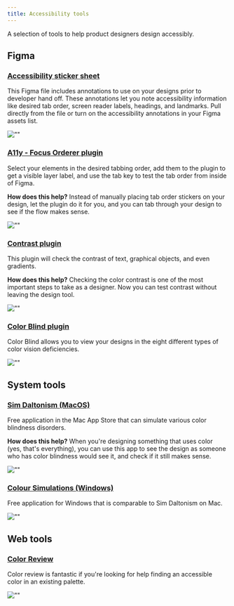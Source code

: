 ```yaml
---
title: Accessibility tools
---
```


A selection of tools to help product designers design accessibly. 

## Figma 

### [Accessibility sticker sheet](https://www.figma.com/file/o3Vhxw4SmBsUjeaVq3nF4y/Accessibility-Notation?node-id=0%3A1)
This Figma file includes annotations to use on your designs prior to developer hand off. These annotations let you note accessibility information like desired tab order, screen reader labels, headings, and landmarks. Pull directly from the file or turn on the accessibility annotations in your Figma assets list.

![""](https://user-images.githubusercontent.com/40274682/102533171-e6993780-4059-11eb-8e7c-5452070e2de0.png)

### [A11y - Focus Orderer plugin](https://www.figma.com/community/plugin/731310036968334777/A11y---Focus-Orderer)

Select your elements in the desired tabbing order, add them to the plugin to get a visible layer label, and use the tab key to test the tab order from inside of Figma. 

**How does this help?** Instead of manually placing tab order stickers on your design, let the plugin do it for you, and you can tab through your design to see if the flow makes sense.

![""](https://user-images.githubusercontent.com/40274682/102416403-9dd87480-3fae-11eb-98c3-1b85046d98b7.png)

### [Contrast plugin](https://www.figma.com/community/plugin/748533339900865323/Contrast)

This plugin will check the contrast of text, graphical objects, and even gradients.

**How does this help?** Checking the color contrast is one of the most important steps to take as a designer. Now you can test contrast without leaving the design tool. 

![""](https://user-images.githubusercontent.com/40274682/88444681-1c036700-cdd3-11ea-9be2-92eb651419d3.png)

### [Color Blind plugin](https://www.figma.com/community/plugin/733343906244951586/Color-Blind)

Color Blind allows you to view your designs in the eight different types of color vision deficiencies.

![""](https://user-images.githubusercontent.com/694831/103639152-3890f700-4f4e-11eb-9e7f-1fcd9582ad68.png)


## System tools

### [Sim Daltonism (MacOS)](https://apps.apple.com/us/app/sim-daltonism/id693112260?mt=12)

Free application in the Mac App Store that can simulate various color blindness disorders.

**How does this help?** When you're designing something that uses color (yes, that's everything), you can use this app to see the design as someone who has color blindness would see it, and check if it still makes sense.

![""](https://user-images.githubusercontent.com/40274682/88444732-5ff66c00-cdd3-11ea-97f6-350c2f5a6f32.png)

### [Colour Simulations (Windows)](http://www.coloursimulations.com/)

Free application for Windows that is comparable to Sim Daltonism on Mac. 

![""](https://user-images.githubusercontent.com/40274682/103688232-5ce8d580-4f46-11eb-9b63-7a4ff7936517.png)


## Web tools

### [Color Review](https://color.review/) 

Color review is fantastic if you're looking for help finding an accessible color in an existing palette. 

![""](https://user-images.githubusercontent.com/40274682/88444756-90d6a100-cdd3-11ea-876c-1c850ae19223.png)
